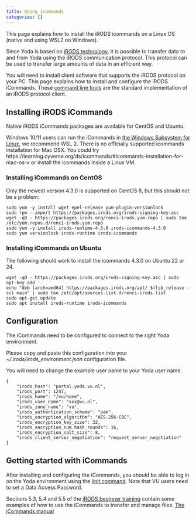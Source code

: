 ```yaml
---
title: Using icommands
categories: []
---
```


This page explains how to install the iRODS icommands on a Linux OS (native and using WSL2 on Windows).

Since Yoda is based on [iRODS technology](https://irods.org), it is possible to transfer
data to and from Yoda using the iRODS communication protocol. This protocol can be used
to transfer large amounts of data in an efficient way.

You will need to install client software that supports the iRODS protocol on your PC.
This page explains how to install and configure the iRODS iCommands. These
[command line tools](https://en.wikipedia.org/wiki/Command-line_interface) are the standard
implementation of an iRODS protocol client.

## Installing iRODS iCommands

Native iRODS iCommands packages are available for CentOS and Ubuntu.

Windows 10/11 users can run the iCommands in [the Windows Subsystem for Linux](https://docs.microsoft.com/en-us/windows/wsl/about), we recommend WSL 2.
There is no officially supported icommands installation for Mac OSX. You could try https://learning.cyverse.org/ds/icommands/#icommands-installation-for-mac-os-x or install the icommands inside a Linux VM.

### Installing iCommands on CentOS
Only the newest version 4.3.0 is supported on CentOS 8, but this should not be a problem:
```
sudo yum -y install wget epel-release yum-plugin-versionlock
sudo rpm --import https://packages.irods.org/irods-signing-key.asc
wget -qO - https://packages.irods.org/renci-irods.yum.repo | sudo tee /etc/yum.repos.d/renci-irods.yum.repo
sudo yum -y install irods-runtime-4.3.0 irods-icommands-4.3.0
sudo yum versionlock irods-runtime irods-icommands
```

### Installing iCommands on Ubuntu
The following should work to install the icommands 4.3.0 on Ubuntu 22 or 24.
```
wget -qO - https://packages.irods.org/irods-signing-key.asc | sudo apt-key add -
echo "deb [arch=amd64] https://packages.irods.org/apt/ $(lsb_release -sc) main" | sudo tee /etc/apt/sources.list.d/renci-irods.list
sudo apt-get update
sudo apt install irods-runtime irods-icommands
```
## Configuration

The iCommands need to be configured to connect to the right Yoda environment.

Please copy and paste this configuration into your
_~/.irods/irods\_environment.json_ configuration file.

You will need to change the example user name to your Yoda user name.

```
{
    "irods_host": "portal.yoda.vu.nl",
    "irods_port": 1247,
    "irods_home": "/vu/home",
    "irods_user_name": "xxx@vu.nl",
    "irods_zone_name": "vu",
    "irods_authentication_scheme": "pam",
    "irods_encryption_algorithm": "AES-256-CBC",
    "irods_encryption_key_size": 32,
    "irods_encryption_num_hash_rounds": 16,
    "irods_encryption_salt_size": 8,
    "irods_client_server_negotiation": "request_server_negotiation"
}
```

## Getting started with iCommands

After installing and configuring the iCommands, you should be able to log in
on the Yoda environment using the [iinit command](https://docs.irods.org/4.2.12/icommands/user/#iinit). 
Note that VU users need to set a Data Access Password.

Sections 5.3, 5.4 and 5.5 of the [iRODS beginner training](https://irods.org/uploads/2016/06/irods_beginner_training_2016.pdf) 
contain some examples of how to use the iCommands to transfer and manage files. [The iCommands manual](https://docs.irods.org/4.2.12/icommands/user/)